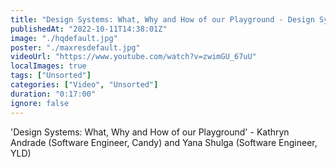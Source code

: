 ```yaml
---
title: "Design Systems: What, Why and How of our Playground - Design Systems London #2 - September 2022"
publishedAt: "2022-10-11T14:38:01Z"
image: "./hqdefault.jpg"
poster: "./maxresdefault.jpg"
videoUrl: "https://www.youtube.com/watch?v=zwimGU_67uU"
localImages: true
tags: ["Unsorted"]
categories: ["Video", "Unsorted"]
duration: "0:17:00"
ignore: false
---
```


'Design Systems: What, Why and How of our Playground' - Kathryn Andrade (Software Engineer, Candy) and Yana Shulga (Software Engineer, YLD)
